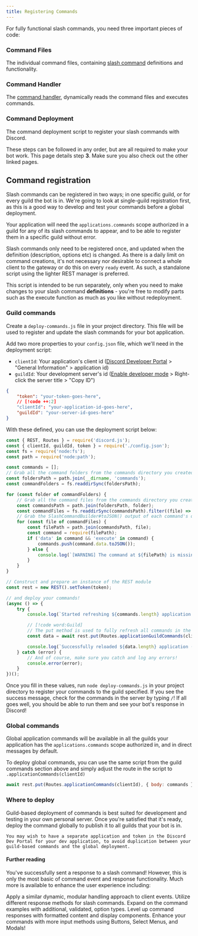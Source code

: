 ```yaml
---
title: Registering Commands
---
```



For fully functional slash commands, you need three important pieces of code:

<Steps>
<Step>

### Command Files

The individual command files, containing [slash command](./creating-commands) definitions and functionality.

</Step>
<Step>

### Command Handler

The [command handler](./handling-commands), dynamically reads the command files and executes commands.

</Step>
<Step>

### Command Deployment

The command deployment script to register your slash commands with Discord.

</Step>
</Steps>

These steps can be followed in any order, but are all required to make your bot work. This page details step **3**. Make sure you also check out the other linked pages.

## Command registration

Slash commands can be registered in two ways; in one specific guild, or for every guild the bot is in. We're going to look at single-guild registration first, as this is a good way to develop and test your commands before a global deployment.

Your application will need the `applications.commands` scope authorized in a guild for any of its slash commands to appear, and to be able to register them in a specific guild without error.

Slash commands only need to be registered once, and updated when the definition (description, options etc) is changed. As there is a daily limit on command creations, it's not necessary nor desirable to connect a whole client to the gateway or do this on every `ready` event. As such, a standalone script using the lighter REST manager is preferred.

This script is intended to be run separately, only when you need to make changes to your slash command **definitions** - you're free to modify parts such as the execute function as much as you like without redeployment.

### Guild commands

Create a `deploy-commands.js` file in your project directory. This file will be used to register and update the slash commands for your bot application.

Add two more properties to your `config.json` file, which we'll need in the deployment script:

- `clientId`: Your application's client id ([Discord Developer Portal](https://discord.com/developers/applications) > "General Information" > application id)
- `guildId`: Your development server's id ([Enable developer mode](https://support.discord.com/hc/en-us/articles/206346498) > Right-click the server title > "Copy ID")

```json title="config.json"
{
	"token": "your-token-goes-here",
	// [!code ++:2]
	"clientId": "your-application-id-goes-here",
	"guildId": "your-server-id-goes-here"
}
```

With these defined, you can use the deployment script below:

```js title="deploy-commands.js" lineNumbers
const { REST, Routes } = require('discord.js');
const { clientId, guildId, token } = require('./config.json');
const fs = require('node:fs');
const path = require('node:path');

const commands = [];
// Grab all the command folders from the commands directory you created earlier
const foldersPath = path.join(__dirname, 'commands');
const commandFolders = fs.readdirSync(foldersPath);

for (const folder of commandFolders) {
	// Grab all the command files from the commands directory you created earlier
	const commandsPath = path.join(foldersPath, folder);
	const commandFiles = fs.readdirSync(commandsPath).filter((file) => file.endsWith('.js'));
	// Grab the SlashCommandBuilder#toJSON() output of each command's data for deployment
	for (const file of commandFiles) {
		const filePath = path.join(commandsPath, file);
		const command = require(filePath);
		if ('data' in command && 'execute' in command) {
			commands.push(command.data.toJSON());
		} else {
			console.log(`[WARNING] The command at ${filePath} is missing a required "data" or "execute" property.`);
		}
	}
}

// Construct and prepare an instance of the REST module
const rest = new REST().setToken(token);

// and deploy your commands!
(async () => {
	try {
		console.log(`Started refreshing ${commands.length} application (/) commands.`);

		// [!code word:Guild]
		// The put method is used to fully refresh all commands in the guild with the current set
		const data = await rest.put(Routes.applicationGuildCommands(clientId, guildId), { body: commands });

		console.log(`Successfully reloaded ${data.length} application (/) commands.`);
	} catch (error) {
		// And of course, make sure you catch and log any errors!
		console.error(error);
	}
})();
```

Once you fill in these values, run `node deploy-commands.js` in your project directory to register your commands to the guild specified. If you see the success message, check for the commands in the server by typing `/`! If all goes well, you should be able to run them and see your bot's response in Discord!

### Global commands

Global application commands will be available in all the guilds your application has the `applications.commands` scope authorized in, and in direct messages by default.

To deploy global commands, you can use the same script from the guild commands section above and simply adjust the route in the script to `.applicationCommands(clientId)`

```js {2}
await rest.put(Routes.applicationCommands(clientId), { body: commands });
```

### Where to deploy

<Callout>
    Guild-based deployment of commands is best suited for development and testing in your own personal server. Once you're satisfied that it's ready, deploy the command globally to publish it to all guilds that your bot is in.

    You may wish to have a separate application and token in the Discord Dev Portal for your dev application, to avoid duplication between your guild-based commands and the global deployment.

</Callout>

#### Further reading

You've successfully sent a response to a slash command! However, this is only the most basic of command event and response functionality. Much more is available to enhance the user experience including:

<Cards>
	<Card title="Event Handling" href="./handling-events">
		Apply a similar dynamic, modular handling approach to client events.
	</Card>
	<Card title="Response Methods" href="../slash-commands/response-methods">
		Utilize different response methods for slash commands.
	</Card>
	<Card title="Advanced Command Creation" href="../slash-commands/advanced-creation">
		Expand on the command examples with additional, validated, option types.
	</Card>
	<Card title="Display Components" href="../popular-topics/display-components">
		Level up command responses with formatted content and display components.
	</Card>
	<Card title="Interactive Components" href="../interactive-components/action-rows">
		Enhance your commands with more input methods using Buttons, Select Menus, and Modals!
	</Card>
</Cards>
